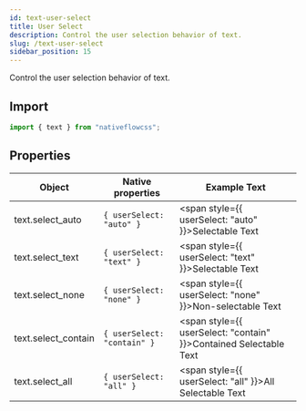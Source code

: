 ```yaml
---
id: text-user-select
title: User Select
description: Control the user selection behavior of text.
slug: /text-user-select
sidebar_position: 15
---
```


Control the user selection behavior of text.

## Import

```js title="src/screens/Component.js"
import { text } from "nativeflowcss";
```

## Properties

| Object              | Native properties           | Example Text                                                             |
| ------------------- | --------------------------- | ------------------------------------------------------------------------ |
| text.select_auto    | `{ userSelect: "auto" }`    | <span style={{ userSelect: "auto" }}>Selectable Text</span>              |
| text.select_text    | `{ userSelect: "text" }`    | <span style={{ userSelect: "text" }}>Selectable Text</span>              |
| text.select_none    | `{ userSelect: "none" }`    | <span style={{ userSelect: "none" }}>Non-selectable Text</span>          |
| text.select_contain | `{ userSelect: "contain" }` | <span style={{ userSelect: "contain" }}>Contained Selectable Text</span> |
| text.select_all     | `{ userSelect: "all" }`     | <span style={{ userSelect: "all" }}>All Selectable Text</span>           |
